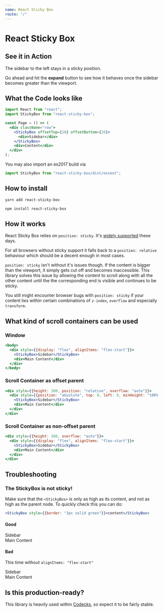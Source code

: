 ```yaml
---
name: React Sticky Box
route: "/"
---
```



# React Sticky Box

## See it in Action

<div className={styles.bigBody}>
  <div className={styles.row}>
    <div className={styles.miniContent} />
  </div>
  <div className={styles.row}>
    <StickyBox offsetTop={20} offsetBottom={20}>
      <Sidebar elements={20} />
    </StickyBox>
    <div className={styles.largeContent}>
      <p>The sidebar to the left stays in a sticky position.</p>
      <p>
        Go ahead and hit the <b>expand</b> button to see how it behaves once the sidebar becomes
        greater than the viewport.
      </p>
    </div>
  </div>
  <div className={styles.row}>
    <div className={styles.content} />
  </div>
</div>

## What the Code looks like

```jsx
import React from "react";
import StickyBox from "react-sticky-box";

const Page = () => (
  <div className="row">
    <StickyBox offsetTop={20} offsetBottom={20}>
      <div>Sidebar</div>
    </StickyBox>
    <div>Content</div>
  </div>
);
```

You may also import an es2017 build via

```jsx
import StickyBox from "react-sticky-box/dist/esnext";
```

## How to install

```bash
yarn add react-sticky-box
```

```bash
npm install react-sticky-box
```

## How it works

React Sticky Box relies on `position: sticky`. It's [widely supported](https://caniuse.com/#feat=css-sticky) these days.

For all browsers without sticky support it falls back to a `position: relative` behaviour which should be a decent enough in most cases.

`position: sticky` isn't without it's issues though. If the content is bigger than the viewport, it simply gets cut off and becomes inaccessible. This library solves this issue by allowing the content to scroll along with all the other content until the the corresponding end is visible and continues to be sticky.

You still might encounter browser bugs with `position: sticky` if your content lies within certain combinations of `z-index`, `overflow` and especially `transform`.

## What kind of scroll containers can be used

### Window

```jsx
<body>
  <div style={{display: "flex", alignItems: "flex-start"}}>
    <StickyBox>Sidebar</StickyBox>
    <div>Main Content</div>
  </div>
</body>
```

### Scroll Container as offset parent

```jsx
<div style={{height: 200, position: "relative", overflow: "auto"}}>
  <div style={{position: "absolute", top: 0, left: 0, minHeight: "100%"}}>
    <StickyBox>Sidebar</StickyBox>
    <div>Main Content</div>
  </div>
</div>
```

### Scroll Container as non-offset parent

```jsx
<div style={{height: 200, overflow: "auto"}}>
  <div style={{display: "flex", alignItems: "flex-start"}}>
    <StickyBox>Sidebar</StickyBox>
    <div>Main Content</div>
  </div>
</div>
```

## Troubleshooting

### The StickyBox is not sticky!

Make sure that the `<StickyBox>` is only as high as its content, and not as high as the parent node. To quickly check this you can do:

```jsx
<StickyBox style={{border: "3px solid green"}}>content</StickyBox>
```

#### Good

<Playground>
  <div style={{height: 80, overflow: "auto"}}>
    <div style={{display: "flex", alignItems: "flex-start"}}>
      <StickyBox style={{border: "3px solid green"}}>Sidebar</StickyBox>
      <div style={{height: 150, border: "3px solid blue"}}>Main Content</div>
    </div>
  </div>
</Playground>

#### Bad

This time without `alignItems: "flex-start"`

<Playground>
  <div style={{height: 80, overflow: "auto"}}>
    <div style={{display: "flex"}}>
      <StickyBox style={{border: "3px solid green"}}>Sidebar</StickyBox>
      <div style={{height: 150, border: "3px solid blue"}}>Main Content</div>
    </div>
  </div>
</Playground>

## Is this production-ready?

This library is heavily used within [Codecks](https://www.codecks.io), so expect it to be fairly stable.
